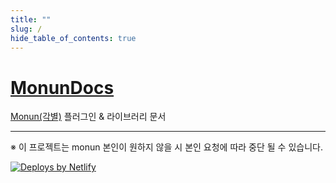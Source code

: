```yaml
---
title: ""
slug: /
hide_table_of_contents: true
---
```



# [MonunDocs](https://monun.me/)
[Monun(각별)](https://github.com/monun) 플러그인 & 라이브러리 문서

<Homepage></Homepage>

---

※ 이 프로젝트는 monun 본인이 원하지 않을 시 본인 요청에 따라 중단 될 수 있습니다.

<a href="https://www.netlify.com">
  <img src="https://www.netlify.com/img/global/badges/netlify-color-accent.svg" alt="Deploys by Netlify" />
</a>
